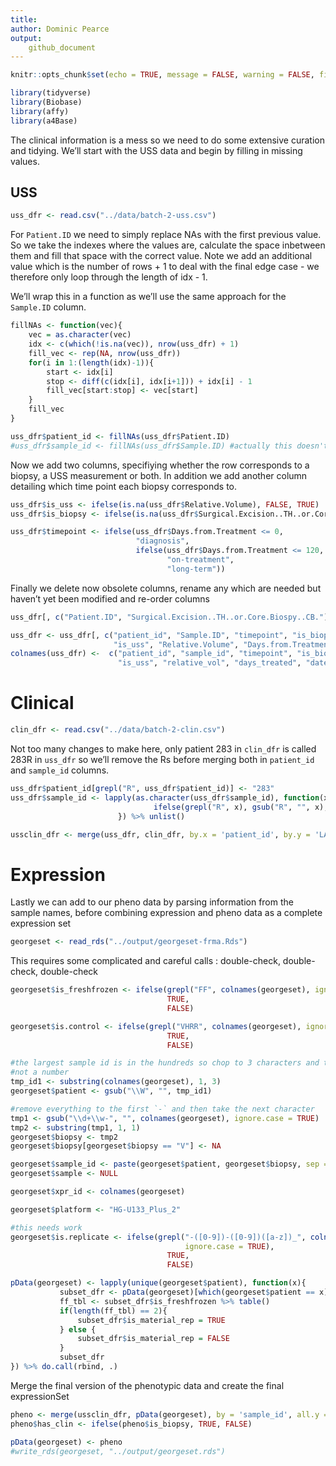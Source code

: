 ```yaml
---
title:
author: Dominic Pearce
output:
    github_document
---
```


```r
knitr::opts_chunk$set(echo = TRUE, message = FALSE, warning = FALSE, fig.align = 'center')
```

```r
library(tidyverse)
library(Biobase)
library(affy)
library(a4Base)
```

The clinical information is a mess so we need to do some extensive curation and tidying. We'll
start with the USS data and begin by filling in missing values.

## USS

```r
uss_dfr <- read.csv("../data/batch-2-uss.csv")
```

For `Patient.ID` we need to simply replace NAs with the first previous value. So we take the
indexes where the values are, calculate the space inbetween them and fill that space with the
correct value. Note we add an additional value which is the number of rows + 1 to deal with the
final edge case - we therefore only loop through the length of idx - 1.

We'll wrap this in a function as we'll use the same approach for the `Sample.ID` column.

```r
fillNAs <- function(vec){
    vec = as.character(vec)
    idx <- c(which(!is.na(vec)), nrow(uss_dfr) + 1)
    fill_vec <- rep(NA, nrow(uss_dfr))
    for(i in 1:(length(idx)-1)){
        start <- idx[i]
        stop <- diff(c(idx[i], idx[i+1])) + idx[i] - 1
        fill_vec[start:stop] <- vec[start]
    }
    fill_vec
}

uss_dfr$patient_id <- fillNAs(uss_dfr$Patient.ID)
#uss_dfr$sample_id <- fillNAs(uss_dfr$Sample.ID) #actually this doesn't make sense to do
```

Now we add two columns, specifiying whether the row corresponds to a biopsy, a USS measurement or 
both. In addition we add another column detailing which time point each biopsy corresponds to.

```r
uss_dfr$is_uss <- ifelse(is.na(uss_dfr$Relative.Volume), FALSE, TRUE)
uss_dfr$is_biopsy <- ifelse(is.na(uss_dfr$Surgical.Excision..TH..or.Core.Biospy..CB.), FALSE, TRUE)

uss_dfr$timepoint <- ifelse(uss_dfr$Days.from.Treatment <= 0,
                            "diagnosis",
                            ifelse(uss_dfr$Days.from.Treatment <= 120,
                                   "on-treatment", 
                                   "long-term"))
```

Finally we delete now obsolete columns, rename any which are needed but haven't yet been modified 
and re-order columns

```r
uss_dfr[, c("Patient.ID", "Surgical.Excision..TH..or.Core.Biospy..CB.")] <- NULL

uss_dfr <- uss_dfr[, c("patient_id", "Sample.ID", "timepoint", "is_biopsy", 
                       "is_uss", "Relative.Volume", "Days.from.Treatment", "Date")]
colnames(uss_dfr) <-  c("patient_id", "sample_id", "timepoint", "is_biopsy", 
                        "is_uss", "relative_vol", "days_treated", "date")
```

# Clinical

```r
clin_dfr <- read.csv("../data/batch-2-clin.csv")
```

Not too many changes to make here, only patient 283 in `clin_dfr` is called 283R in `uss_dfr` so 
we'll remove the Rs before merging both in `patient_id` and `sample_id` columns.

```r
uss_dfr$patient_id[grepl("R", uss_dfr$patient_id)] <- "283"
uss_dfr$sample_id <- lapply(as.character(uss_dfr$sample_id), function(x){
                                ifelse(grepl("R", x), gsub("R", "", x), x)
                        }) %>% unlist()

ussclin_dfr <- merge(uss_dfr, clin_dfr, by.x = 'patient_id', by.y = 'LA.Number', all = TRUE)
```

# Expression

Lastly we can add to our pheno data by parsing information from the sample names, before combining
expression and pheno data as a complete expression set

```r
georgeset <- read_rds("../output/georgeset-frma.Rds")
```

This requires some complicated and careful calls : double-check, double-check, double-check

```r
georgeset$is_freshfrozen <- ifelse(grepl("FF", colnames(georgeset), ignore.case = TRUE),
                                   TRUE,
                                   FALSE)

georgeset$is.control <- ifelse(grepl("VHRR", colnames(georgeset), ignore.case = TRUE), 
                                   TRUE, 
                                   FALSE)

#the largest sample id is in the hundreds so chop to 3 characters and then remove anything that's 
#not a number
tmp_id1 <- substring(colnames(georgeset), 1, 3) 
georgeset$patient <- gsub("\\W", "", tmp_id1)

#remove everything to the first `-` and then take the next character
tmp1 <- gsub("\\d+\\w-", "", colnames(georgeset), ignore.case = TRUE)
tmp2 <- substring(tmp1, 1, 1)
georgeset$biopsy <- tmp2
georgeset$biopsy[georgeset$biopsy == "V"] <- NA

georgeset$sample_id <- paste(georgeset$patient, georgeset$biopsy, sep = '-')
georgeset$sample <- NULL

georgeset$xpr_id <- colnames(georgeset)

georgeset$platform <- "HG-U133_Plus_2"

#this needs work
georgeset$is.replicate <- ifelse(grepl("-([0-9])-([0-9])([a-z])_", colnames(georgeset),
                                       ignore.case = TRUE), 
                                   TRUE, 
                                   FALSE)

pData(georgeset) <- lapply(unique(georgeset$patient), function(x){
           subset_dfr <- pData(georgeset)[which(georgeset$patient == x),]
           ff_tbl <- subset_dfr$is_freshfrozen %>% table()    
           if(length(ff_tbl) == 2){
               subset_dfr$is_material_rep = TRUE
           } else {
               subset_dfr$is_material_rep = FALSE
           }
           subset_dfr
}) %>% do.call(rbind, .) 
```

Merge the final version of the phenotypic data and create the final expressionSet

```r
pheno <- merge(ussclin_dfr, pData(georgeset), by = 'sample_id', all.y = TRUE)
pheno$has_clin <- ifelse(pheno$is_biopsy, TRUE, FALSE)

pData(georgeset) <- pheno
#write_rds(georgeset, "../output/georgeset.rds")
```


